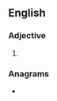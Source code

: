 ==English==

===Adjective===
{{head|en|adjective superlative form}}

# {{en-superlative of|boxy}}

===Anagrams===
* {{anagrams|en|a=beiostx|boxties}}